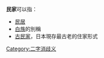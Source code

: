 
'''民家'''可以指：
* [[民居|民居]]
* [[白族|白族]]的別稱
* [[古民家|古民家]]，日本現存最古老的住家形式
{{disambig}}

[[Category:二字消歧义|Category:二字消歧义]]